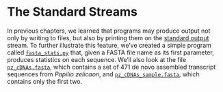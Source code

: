 # The Standard Streams

In previous chapters, we learned that programs may produce output not only by writing to files, but also by printing them on the [standard output](#standard_output) stream. To further illustrate this feature, we’ve created a simple program called [`fasta_stats.py`](data/fasta_stats.py) that, given a FASTA file name as its first parameter, produces statistics on each sequence. We’ll also look at the file [`pz_cDNAs.fasta`](data/pz_cDNAs.fasta), which contains a set of 471 de novo assembled transcript sequences from *Papilio zelicaon*, and [`pz_cDNAs_sample.fasta`](data/pz_cDNAs_sample.fasta), which contains only the first two.